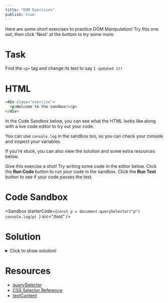 ```yaml
---
title: "DOM Exercises"
publish: true
---
```


Here are some short exercises to practice DOM Manipulation! Try this one out, then click 'Next' at the bottom to try some more.

# Task

Find the `<p>` tag and change its text to say `I updated it!`

# HTML

```html
<div class="exercise">
  <p>Welcome to the sandbox!</p>
</div>
```

In the Code Sandbox below, you can see what the HTML looks like along with a live code editor to try out your code.

You can use `console.log` in the sandbox too, so you can check your console and inspect your variables.

If you're stuck, you can also view the solution and some extra resources below.

Give this exercise a shot! Try writing some code in the editor below. Click the **Run Code** button to run your code in the sandbox. Click the **Run Test** button to see if your code passes the test.

# Code Sandbox

<Sandbox
  starterCode={`const p = document.querySelector("p")
console.log(p)
  `}
  src="/test"
/>

# Solution

<details>
  <summary>Click to show solution!</summary>

```javascript
const p = document.querySelector("p")
p.textContent = "I updated it!"
```

</details>

# Resources

- [querySelector](https://developer.mozilla.org/en-US/docs/Web/API/Document/querySelector)
- [CSS Selector Reference](https://www.w3schools.com/cssref/css_selectors.asp)
- [textContent](https://developer.mozilla.org/en-US/docs/Web/API/Node/textContent)

